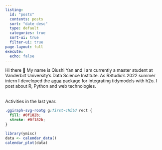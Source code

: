 ```yaml
---
listing:
  id: "posts"
  contents: posts
  sort: "date desc"
  type: default
  categories: true
  sort-ui: true
  filter-ui: true
page-layout: full
execute:
  echo: false
---
```


::: {.blog-description}

Hi there 👋 My name is Qiushi Yan and I am currently a master student at Vanderbilt University's Data Science Institute. As RStudio's 2022 summer intern I developed the [agua](https://agua.tidymodels.org) package for integrating tidymodels with h2o. I post about <span class = "gradient-text">R</span>, <span class = "gradient-text">Python</span> and <span class = "gradient-text">web technologies</span>.
:::

::: {.calendar-plot style="margin: 2rem 0;"}

Activities in the last year.

```css
.ggiraph-svg-rootg g:first-child rect {
  fill: #0f182b;
  stroke: #0f182b;
}
```

```r
library(ymisc)
data <- calendar_data()
calendar_plot(data)
```


:::


::: {.posts}

:::